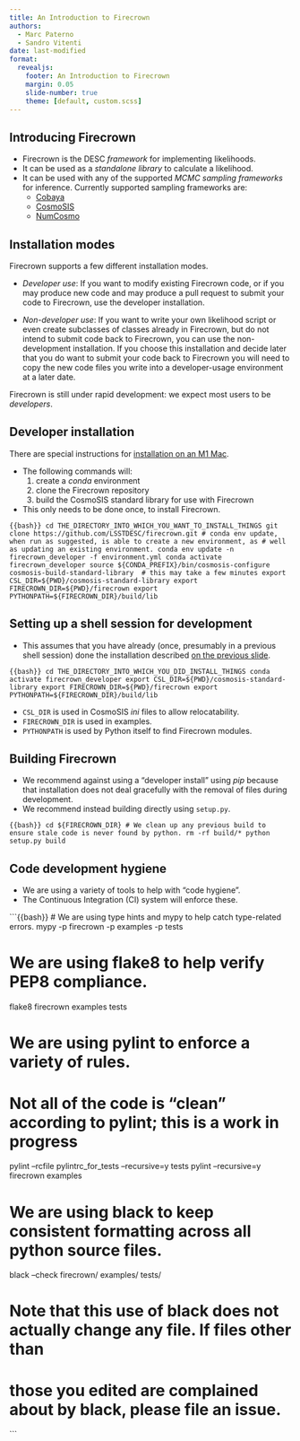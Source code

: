 ```yaml
---
title: An Introduction to Firecrown
authors:
  - Marc Paterno
  - Sandro Vitenti
date: last-modified
format:
  revealjs:
    footer: An Introduction to Firecrown
    margin: 0.05
    slide-number: true
    theme: [default, custom.scss]
---
```


## Introducing Firecrown

* Firecrown is the DESC *framework* for implementing likelihoods.
* It can be used as a *standalone library* to calculate a likelihood.
* It can be used with any of the supported *MCMC sampling frameworks* for inference.
  Currently supported sampling frameworks are:
    * [Cobaya](https://github.com/CobayaSampler/cobaya)
    * [CosmoSIS](https://github.com/joezuntz/cosmosis)
    * [NumCosmo](https://github.com/NumCosmo/NumCosmo)


## Installation modes

Firecrown supports a few different installation modes.

* *Developer use*:
  If you want to modify existing Firecrown code, or if you may produce new code and may produce a pull request to submit your code to Firecrown, use the developer installation.

* *Non-developer use*:
  If you want to write your own likelihood script or even create subclasses of classes already in Firecrown, but do not intend to submit code back to Firecrown, you can use the non-development installation.
  If you choose this installation and decide later that you do want to submit your code back to Firecrown you will need to copy the new code files you write into a developer-usage environment at a later date.

Firecrown is still under rapid development: we expect most users to be *developers*.

## Developer installation 

::: aside
There are special instructions for [installation on an M1 Mac](https://firecrown.readthedocs.io/en/latest/apple_m1_instructions.html).
:::

* The following commands will:
    1. create a *conda* environment
    2. clone the Firecrown repository
    3. build the CosmoSIS standard library for use with Firecrown
* This only needs to be done once, to install Firecrown.

```{{bash}}
cd THE_DIRECTORY_INTO_WHICH_YOU_WANT_TO_INSTALL_THINGS
git clone https://github.com/LSSTDESC/firecrown.git
# conda env update, when run as suggested, is able to create a new environment, as
# well as updating an existing environment.
conda env update -n firecrown_developer -f environment.yml
conda activate firecrown_developer
source ${CONDA_PREFIX}/bin/cosmosis-configure
cosmosis-build-standard-library  # this may take a few minutes
export CSL_DIR=${PWD}/cosmosis-standard-library
export FIRECROWN_DIR=${PWD}/firecrown
export PYTHONPATH=${FIRECROWN_DIR}/build/lib
```

## Setting up a shell session for development

* This assumes that you have already (once, presumably in a previous shell session) done the installation described [on the previous slide](#developer-installation).

```{{bash}}
cd THE_DIRECTORY_INTO_WHICH_YOU_DID_INSTALL_THINGS
conda activate firecrown_developer
export CSL_DIR=${PWD}/cosmosis-standard-library
export FIRECROWN_DIR=${PWD}/firecrown
export PYTHONPATH=${FIRECROWN_DIR}/build/lib
```

* `CSL_DIR` is used in CosmoSIS *ini* files to allow relocatability.
* `FIRECROWN_DIR` is used in examples.
* `PYTHONPATH` is used by Python itself to find Firecrown modules.

## Building Firecrown

* We recommend against using a "developer install" using *pip* because that installation does not deal gracefully with the removal of files during development.
* We recommend instead building directly using `setup.py`.

```{{bash}}
cd ${FIRECROWN_DIR}
# We clean up any previous build to ensure stale code is never found by python.
rm -rf build/*
python setup.py build
```

## Code development hygiene

* We are using a variety of tools to help with "code hygiene".
* The Continuous Integration (CI) system will enforce these.

```{{bash}}
# We are using type hints and mypy to help catch type-related errors.
mypy -p firecrown -p examples -p tests

# We are using flake8 to help verify PEP8 compliance.
flake8 firecrown examples tests

# We are using pylint to enforce a variety of rules.
# Not all of the code is "clean" according to pylint; this is a work in progress
pylint --rcfile pylintrc_for_tests --recursive=y tests
pylint --recursive=y firecrown examples

# We are using black to keep consistent formatting across all python source files.
black --check firecrown/ examples/ tests/

# Note that this use of black does not actually change any file. If files other than
# those you edited are complained about by black, please file an issue.
```
